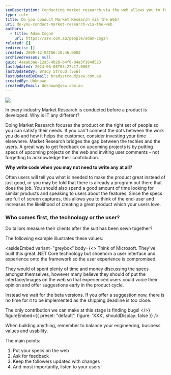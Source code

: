 ```yaml
---
seoDescription: Conducting market research via the web allows you to focus your product on the right audience, satisfy their needs, and bridge the gap between techies and users.
type: rule
title: Do you conduct Market Research via the Web?
uri: do-you-conduct-market-research-via-the-web
authors:
  - title: Adam Cogan
    url: https://ssw.com.au/people/adam-cogan
related: []
redirects: []
created: 2009-12-04T06:10:46.000Z
archivedreason: null
guid: 4aeab3ae-12a5-4b28-b4f0-04e3f184d523
lastUpdated: 2024-06-08T03:27:17.000Z
lastUpdatedBy: Brady Stroud [SSW]
lastUpdatedByEmail: bradystroud@ssw.com.au
createdBy: Unknown
createdByEmail: Unknown@ssw.com.au
---
```


![](/uploads/rules/do-you-conduct-market-research-via-the-web/1_0xkyi7o93asbnj8zkex_7a.png)

In every industry Market Research is conducted before a product is developed. Why is IT any different?

Doing Market Research focuses the product on the right set of people so you can satisfy their needs. If you can't connect the dots between the work you do and how it helps the customer, consider investing your time elsewhere. Market Research bridges the gap between the techies and the users.
A great way to get feedback on upcoming projects is by putting specs of upcoming projects on the web and inviting user comments - not forgetting to acknowledge their contribution.

**Why write code when you may not need to write any at all?**

Often users will tell you what is needed to make the product great instead of just good, or you may be told that there is already a program out there that does the job. You should also spend a good amount of time looking for similar products and speaking to users about the features. Since the specs are full of screen captures, this allows you to think of the end-user and increases the likelihood of creating a great product which your users love.

### Who comes first, the technology or the user?

Do tailors measure their clients after the suit has been sewn together?

The following example illustrates these values:

<asideEmbed
  variant="greybox"
  body={<>
    Think of Microsoft. They've built this great .NET Core technology but shoehorn a user interface and experience onto the framework so the user experience is compromised.

They would of spent plenty of time and money discussing the specs amongst themselves, however many believe they should of put the interface/Images on the web so that experienced users could voice their opinion and offer suggestions early in the product cycle.

Instead we wait for the beta versions. If you offer a suggestion now, there is no time for it to be implemented as the shipping deadline is too close.

The only contribution we can make at this stage is finding bugs!
  </>}
  figureEmbed={{
    preset: "default",
    figure: 'XXX',
    shouldDisplay: false
  }}
/>

When building anything, remember to balance your engineering, business values and usability.

The main points:

1. Put your specs on the web
2. Ask for feedback
3. Keep the followers updated with changes
4. And most importantly, listen to your users!
